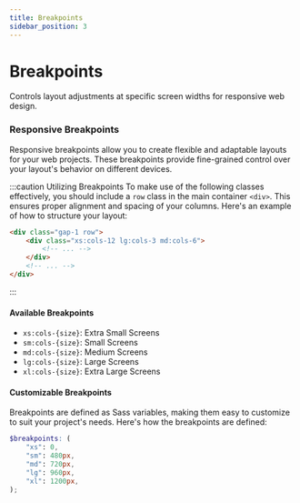 ```yaml
---
title: Breakpoints
sidebar_position: 3
---
```


# Breakpoints

Controls layout adjustments at specific screen widths for responsive web design.

### Responsive Breakpoints

Responsive breakpoints allow you to create flexible and adaptable layouts for your web projects. These breakpoints provide fine-grained control over your layout's behavior on different devices.

:::caution Utilizing Breakpoints
To make use of the following classes effectively, you should include a `row` class in the main container `<div>`. This ensures proper alignment and spacing of your columns. Here's an example of how to structure your layout:

```html
<div class="gap-1 row">
    <div class="xs:cols-12 lg:cols-3 md:cols-6">
        <!-- ... -->
    </div>
    <!-- ... -->
</div>
```
:::

#### Available Breakpoints

- `xs:cols-{size}`: Extra Small Screens
- `sm:cols-{size}`: Small Screens
- `md:cols-{size}`: Medium Screens
- `lg:cols-{size}`: Large Screens
- `xl:cols-{size}`: Extra Large Screens

#### Customizable Breakpoints

Breakpoints are defined as Sass variables, making them easy to customize to suit your project's needs. Here's how the breakpoints are defined:

```scss
$breakpoints: (
    "xs": 0,
    "sm": 480px,
    "md": 720px,
    "lg": 960px,
    "xl": 1200px,
);
```